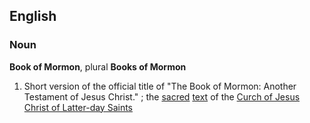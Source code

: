 ==English==
===Noun===
{{wikipedia}}
'''Book of Mormon''', plural '''Books of Mormon''' 

# Short version of the official title of "The Book of Mormon: Another Testament of Jesus Christ." ; the [[sacred]] [[text]] of the [[Curch of Jesus Christ of Latter-day Saints]]